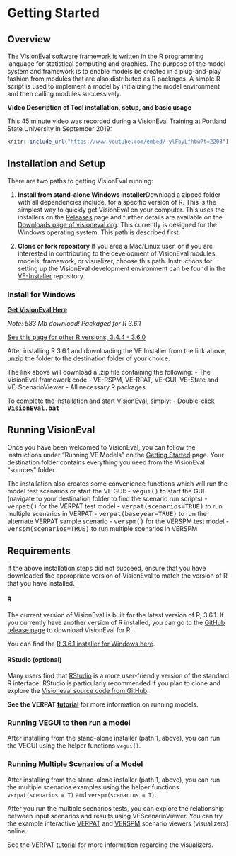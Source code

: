 # Getting Started {-}

## Overview {-}

The VisionEval software framework is written in the R programming language for statistical computing and graphics.  The purpose of the model system and framework is to enable models be created in a plug-and-play fashion from modules that are also distributed as R packages. A simple R script is used to implement a model by initializing the model environment and then calling modules successively.

**Video Description of Tool installation, setup, and basic usage**

This 45 minute video was recorded during a VisionEval Training at Portland State University in September 
2019:

```r
knitr::include_url("https://www.youtube.com/embed/-ylFbyLfhbw?t=2203")
```

## Installation and Setup {-}

There are two paths to getting VisionEval running:

1. **Install from stand-alone Windows installer**Download a zipped folder with all dependencies include, for a specific version of R. This is the simplest way to quickly get VisionEval on your computer. This uses the installers on the [Releases](https://github.com/VisionEval/VisionEval/releases) page and further details are available on the [Downloads page of visioneval.org](https://visioneval.org/category/download.html). This currently is designed for the Windows operating system. This path is described first.

2. **Clone or fork repository** If you area a Mac/Linux user, or if you are interested in contributing to the development of VisionEval modules, models, framework, or visualizer, choose this path.   Instructions for setting up the VisionEval development environment can be found in the <a target="_blank" href="https://github.com/VisionEval/VE-Installer">VE-Installer</a> repository.

### Install for Windows {-}

**[Get VisionEval Here](https://github.com/VisionEval/VisionEval/releases/download/v1.0.0/VE-installer-Windows-R3.6.1.2019-07-15.zip)**

*Note: 583 Mb download! Packaged for R 3.6.1*

[See this page for other R versions, 3.4.4 - 3.6.0](https://github.com/VisionEval/VisionEval/releases/tag/v1.0.0)

After installing R 3.6.1 and downloading the VE Installer from the link above, unzip the folder to the destination folder of your choice.

The link above will download a .zip file containing the following:
 - The VisionEval framework code
 - VE-RSPM, VE-RPAT, VE-GUI, VE-State and VE-ScenarioViewer 
 - All necessary R packages

To complete the installation and start VisionEval, simply:
   - Double-click **<tt>VisionEval.bat</tt>**

## Running VisionEval {-}

Once you have been welcomed to VisionEval, you can follow the instructions under "Running VE Models" on the
<a href="https://github.com/VisionEval/VisionEval/wiki/Getting-Started">Getting Started</a> page.
Your destination folder contains everything you need from the VisionEval "sources" folder.

The installation also creates some convenience functions which will run the model test scenarios or start the VE GUI:
 - <tt>vegui()</tt> to start the GUI (navigate to your destination folder to find the scenario run scripts)
 - <tt>verpat()</tt> for the VERPAT test model
 - <tt>verpat(scenarios=TRUE)</tt> to run multiple scenarios in VERPAT
 - <tt>verpat(baseyear=TRUE)</tt> to run the alternate VERPAT sample scenario
 - <tt>verspm()</tt> for the VERSPM test model
 - <tt>verspm(scenarios=TRUE)</tt> to run multiple scenarios in VERSPM

## Requirements {-}

If the above installation steps did not succeed, ensure that you have downloaded the appropriate version of VisionEval to match the version of R that you have installed.

#### R {-}
The current version of VisionEval is built for the latest version of R, 3.6.1.  If you currently have another version of R installed, you can go to the [GitHub release page](https://github.com/VisionEval/VisionEval/releases) to download VisionEval for R. 

You can find the <a
href="https://cran.r-project.org/bin/windows/base/" target="_blank">R 3.6.1 installer for Windows here</a>.

#### RStudio (optional) {-}
Many users find that <a href="https://www.rstudio.com/products/rstudio/#Desktop" target="_blank">RStudio</a> is a more user-friendly version of the
standard R interface.  RStudio is particularly recommended if you plan to clone and explore the
<a target="_blank" href="https://github.com/VisionEval/VE-Installer">Visioneval source code from GitHub</a>.

**See the VERPAT [tutorial](https://github.com/visioneval/VisionEval/wiki/VERPAT-Tutorial-Running-the-Model)** for more information on running models.

### Running VEGUI to then run a model {-}

After installing from the stand-alone installer (path 1, above), you can run the VEGUI using the helper functions `vegui()`.

### Running Multiple Scenarios of a Model {-}

After installing from the stand-alone installer (path 1, above), you can run the multiple scenarios examples using the helper functions `verpat(scenarios = T)` and `verspm(scenarios = T)`.

After you run the multiple scenarios tests, you can explore the relationship between input scenarios and results using VEScenarioViewer.  You can try the example interactive [VERPAT](http://htmlpreview.github.io/?https://github.com/VisionEval/VisionEval/blob/master/sources/VEScenarioViewer/verpat.html) and [VERSPM](http://htmlpreview.github.io/?https://github.com/VisionEval/VisionEval/blob/master/sources/VEScenarioViewer/verspm.html) scenario viewers (visualizers) online.

See the VERPAT [tutorial](https://github.com/visioneval/VisionEval/wiki/VERPAT-Tutorial-Multiple-Scenarios) for more information regarding the visualizers.
